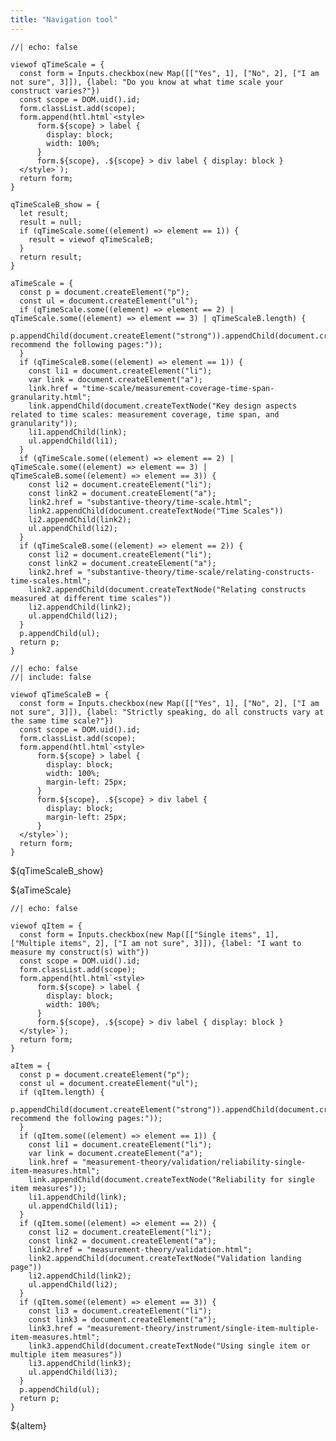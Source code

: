 ```yaml
---
title: "Navigation tool"
---
```


```ojs
//| echo: false

viewof qTimeScale = {
  const form = Inputs.checkbox(new Map([["Yes", 1], ["No", 2], ["I am not sure", 3]]), {label: "Do you know at what time scale your construct varies?"})
  const scope = DOM.uid().id;
  form.classList.add(scope);
  form.append(htl.html`<style>
      form.${scope} > label {
        display: block;
        width: 100%;
      }
      form.${scope}, .${scope} > div label { display: block }
  </style>`);
  return form;
}

qTimeScaleB_show = {
  let result;
  result = null;
  if (qTimeScale.some((element) => element == 1)) {
    result = viewof qTimeScaleB;
  }
  return result;
}

aTimeScale = {
  const p = document.createElement("p");
  const ul = document.createElement("ul");
  if (qTimeScale.some((element) => element == 2) | qTimeScale.some((element) => element == 3) | qTimeScaleB.length) {
    p.appendChild(document.createElement("strong")).appendChild(document.createTextNode("We recommend the following pages:"));
  }
  if (qTimeScaleB.some((element) => element == 1)) {
    const li1 = document.createElement("li");
    var link = document.createElement("a");
    link.href = "time-scale/measurement-coverage-time-span-granularity.html";
    link.appendChild(document.createTextNode("Key design aspects related to time scales: measurement coverage, time span, and granularity"));
    li1.appendChild(link);
    ul.appendChild(li1);
  }
  if (qTimeScale.some((element) => element == 2) | qTimeScale.some((element) => element == 3) | qTimeScaleB.some((element) => element == 3)) {
    const li2 = document.createElement("li");
    const link2 = document.createElement("a");
    link2.href = "substantive-theory/time-scale.html";
    link2.appendChild(document.createTextNode("Time Scales"))
    li2.appendChild(link2);
    ul.appendChild(li2);
  }
  if (qTimeScaleB.some((element) => element == 2)) {
    const li2 = document.createElement("li");
    const link2 = document.createElement("a");
    link2.href = "substantive-theory/time-scale/relating-constructs-time-scales.html";
    link2.appendChild(document.createTextNode("Relating constructs measured at different time scales"))
    li2.appendChild(link2);
    ul.appendChild(li2);
  }
  p.appendChild(ul);
  return p;
}
```

```ojs
//| echo: false
//| include: false

viewof qTimeScaleB = {
  const form = Inputs.checkbox(new Map([["Yes", 1], ["No", 2], ["I am not sure", 3]]), {label: "Strictly speaking, do all constructs vary at the same time scale?"})
  const scope = DOM.uid().id;
  form.classList.add(scope);
  form.append(htl.html`<style>
      form.${scope} > label {
        display: block;
        width: 100%;
        margin-left: 25px;
      }
      form.${scope}, .${scope} > div label {
        display: block;
        margin-left: 25px;
      }
  </style>`);
  return form;
}
```

${qTimeScaleB_show}

${aTimeScale}

```ojs
//| echo: false

viewof qItem = {
  const form = Inputs.checkbox(new Map([["Single items", 1], ["Multiple items", 2], ["I am not sure", 3]]), {label: "I want to measure my construct(s) with"})
  const scope = DOM.uid().id;
  form.classList.add(scope);
  form.append(htl.html`<style>
      form.${scope} > label {
        display: block;
        width: 100%;
      }
      form.${scope}, .${scope} > div label { display: block }
  </style>`);
  return form;
}

aItem = {
  const p = document.createElement("p");
  const ul = document.createElement("ul");
  if (qItem.length) {
    p.appendChild(document.createElement("strong")).appendChild(document.createTextNode("We recommend the following pages:"));
  }
  if (qItem.some((element) => element == 1)) {
    const li1 = document.createElement("li");
    var link = document.createElement("a");
    link.href = "measurement-theory/validation/reliability-single-item-measures.html";
    link.appendChild(document.createTextNode("Reliability for single item measures"));
    li1.appendChild(link);
    ul.appendChild(li1);
  }
  if (qItem.some((element) => element == 2)) {
    const li2 = document.createElement("li");
    const link2 = document.createElement("a");
    link2.href = "measurement-theory/validation.html";
    link2.appendChild(document.createTextNode("Validation landing page"))
    li2.appendChild(link2);
    ul.appendChild(li2);
  }
  if (qItem.some((element) => element == 3)) {
    const li3 = document.createElement("li");
    const link3 = document.createElement("a");
    link3.href = "measurement-theory/instrument/single-item-multiple-item-measures.html";
    link3.appendChild(document.createTextNode("Using single item or multiple item measures"))
    li3.appendChild(link3);
    ul.appendChild(li3);
  }
  p.appendChild(ul);
  return p;
}
```
${aItem}
